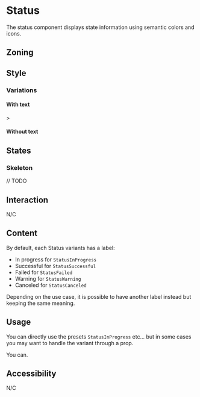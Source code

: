 


<Meta of={Stories} />
<Status id="status" />

# Status

The status component displays state information using semantic colors and icons.

## Zoning

<FigmaImage
	src="https://www.figma.com/file/qc8oUSyVJM67gSsbTShftt/📐-Zoning?node-id=853%3A230"
	alt="zoning image for status"
/>

## Style

### Variations

<FigmaImage
	src="https://www.figma.com/file/joEoPYw910CgGO0DiKWRoD/Status?node-id=2%3A73"
	alt="variations image for status"
/>

#### With text

<Canvas of={Stories.InProgress} />>
<Canvas of={Stories.Successful} />
<Canvas of={Stories.Failed} />
<Canvas of={Stories.Warning} />
<Canvas of={Stories.Canceled} />

#### Without text

<Canvas of={Stories.InProgressIcon} />
<Canvas of={Stories.SuccessfulIcon} />
<Canvas of={Stories.FailedIcon} />
<Canvas of={Stories.WarningIcon} />
<Canvas of={Stories.CanceledIcon} />

## States

### Skeleton

<FigmaImage
	src="https://www.figma.com/file/joEoPYw910CgGO0DiKWRoD/Status?node-id=67%3A9626"
	alt="skeleton image for status"
/>

// TODO

## Interaction

N/C

## Content

By default, each Status variants has a label:

- In progress for `StatusInProgress`
- Successful for `StatusSuccessful`
- Failed for `StatusFailed`
- Warning for `StatusWarning`
- Canceled for `StatusCanceled`

Depending on the use case, it is possible to have another label instead but keeping the same meaning.

<Canvas of={Stories.CustomSuccessful} />
<Canvas of={Stories.CustomInProgressIcon} />

## Usage

You can directly use the presets `StatusInProgress` etc... but in some cases you may want to handle the variant through a prop.

You can.

<Canvas of={Stories.Usage} />
<Controls of={Stories.Usage} />

## Accessibility

N/C
